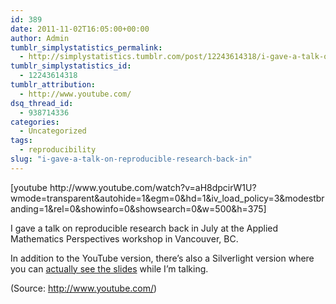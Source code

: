 ```yaml
---
id: 389
date: 2011-11-02T16:05:00+00:00
author: Admin
tumblr_simplystatistics_permalink:
  - http://simplystatistics.tumblr.com/post/12243614318/i-gave-a-talk-on-reproducible-research-back-in
tumblr_simplystatistics_id:
  - 12243614318
tumblr_attribution:
  - http://www.youtube.com/
dsq_thread_id:
  - 938714336
categories:
  - Uncategorized
tags:
  - reproducibility
slug: "i-gave-a-talk-on-reproducible-research-back-in"
---
```

[youtube http://www.youtube.com/watch?v=aH8dpcirW1U?wmode=transparent&autohide=1&egm=0&hd=1&iv\_load\_policy=3&modestbranding=1&rel=0&showinfo=0&showsearch=0&w=500&h=375]

I gave a talk on reproducible research back in July at the Applied Mathematics Perspectives workshop in Vancouver, BC.

In addition to the YouTube version, there&#8217;s also a Silverlight version where you can <a href="http://mediasite.mediagroup.ubc.ca/MediaGroup/Viewer/?peid=1c8f6b5a331546ed9f28631239d8b24d1d" target="_blank">actually see the slides</a> while I&#8217;m talking.

<div class="attribution">
  (<span>Source:</span> <a href="http://www.youtube.com/">http://www.youtube.com/</a>)
</div>
